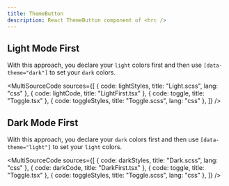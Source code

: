 ```yaml
---
title: ThemeButton
description: React ThemeButton component of <hrc />
---
```



## Light Mode First

With this approach, you declare your `light` colors first and then use
`[data-theme="dark"]` to set your `dark` colors.

<Demo>
  <LightFirst client:only="react" />
</Demo>

<MultiSourceCode sources={[
  { code: lightStyles, title: "Light.scss", lang: "css" },
  { code: lightCode, title: "LightFirst.tsx" },
  { code: toggle, title: "Toggle.tsx" },
  { code: toggleStyles, title: "Toggle.scss", lang: "css" },
]} />

## Dark Mode First

With this approach, you declare your `dark` colors first and then use
`[data-theme="light"]` to set your `light` colors.

<Demo>
  <DarkFirst client:only="react" />
</Demo>

<MultiSourceCode sources={[
  { code: darkStyles, title: "Dark.scss", lang: "css" },
  { code: darkCode, title: "DarkFirst.tsx" },
  { code: toggle, title: "Toggle.tsx" },
  { code: toggleStyles, title: "Toggle.scss", lang: "css" },
]} />
